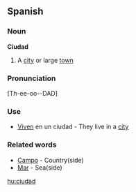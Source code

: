 ==Spanish==

===Noun===

'''Ciudad'''

#A [[city]] or large [[town]]

===Pronunciation===

[Th-ee-oo--DAD]

===Use===

*[[Vivir|Viven]] en un ciudad - They live in a [[city]]

===Related words===

*[[Campo]] - Country(side)
*[[Mar]] - Sea(side)

[[hu:ciudad]]